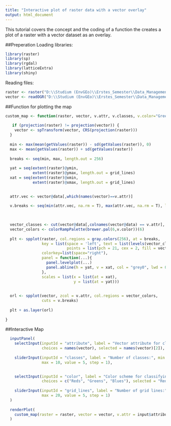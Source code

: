 ```yaml
---
title: "Interactive plot of raster data with a vector overlay"
output: html_document
---
```

This tutorial covers the concept and the coding of a function the creates a plot of a raster with a vector dataset as an overlay.

##Preperation
Loading libraries:
```r
library(raster)
library(sp)
library(rgdal)
library(latticeExtra)
library(shiny)
```
Reading files:
```r
raster <- raster("D:\\Studium (EnvGEo)\\Erstes_Semester\\Data_Management\\Datasets\\fogo_landsat_2014-11-24\\LC82100502014328LGN00_B3.tif")
vector <- readOGR("D:\\Studium (EnvGEo)\\Erstes_Semester\\Data_Management\\Datasets\\fogo_field_survey_2014\\data_2014_subset1.shp", layer = "data_2014_subset1")
```
##Function for plotting the map
```r
custom_map <- function(raster, vector, v.attr, v.classes, v.color="Greens", grid_lines = 5){
 
   if (projection(raster) != projection(vector)) {
    vector <- spTransform(vector, CRS(projection(raster)))
  }
  
  min <- max(mean(getValues(raster)) - sd(getValues(raster)), 0)
  max <- mean(getValues(raster)) + sd(getValues(raster))
  
  breaks <- seq(min, max, length.out = 256)
  
  yat = seq(extent(raster)@ymin, 
            extent(raster)@ymax, length.out = grid_lines)
  xat = seq(extent(raster)@xmin, 
            extent(raster)@xmax, length.out = grid_lines)

  
  attr.vec <- vector@data[,which(names(vector)==v.attr)]
  
  v.breaks <- seq(min(attr.vec, na.rm = T), max(attr.vec, na.rm = T), length.out = v.classes)

  
    
  vector_classes <- cut(vector@data[,colnames(vector@data) == v.attr], v.breaks)
  vector_colors <- colorRampPalette(brewer.pal(6,v.color))(6)
  
  plt <- spplot(raster, col.regions = gray.colors(256), at = breaks,
                key = list(space = 'left', text = list(levels(vector_classes)), 
                           points = list(pch = 21, cex = 2, fill = vector_colors)),
                colorkey=list(space="right"),
                panel = function(...){
                  panel.levelplot(...)
                  panel.abline(h = yat, v = xat, col = "grey0", lwd = 0.8, lty = 3) 
                },
                scales = list(x = list(at = xat),
                              y = list(at = yat)))
  
  
  orl <- spplot(vector, zcol = v.attr, col.regions = vector_colors, 
                cuts = v.breaks)
  
  plt + as.layer(orl)
  
}
```

##Interactive Map
```r
  inputPanel(
    selectInput(inputId = "attribute", label = "Vector attribute for classification:",
                choices = names(vector), selected = names(vector)[2]),
    
    sliderInput(inputId = "classes", label = "Number of classes:", min = 2,
                max = 10, value = 5, step = 1),

        
    selectInput(inputId = "color", label = "Color scheme for classifying the vector data:",
                choices = c("Reds", "Greens", "Blues"), selected = "Reds"),
    
    sliderInput(inputId = "grid_lines", label = "Number of grid lines:", min = 2,
                max = 20, value = 5, step = 1)
  )
  
  renderPlot(
    custom_map(raster = raster, vector = vector, v.attr = input$attribute, v.classes = input$classes, v.color=input$color, grid_lines = input$grid_lines)
  )
```

